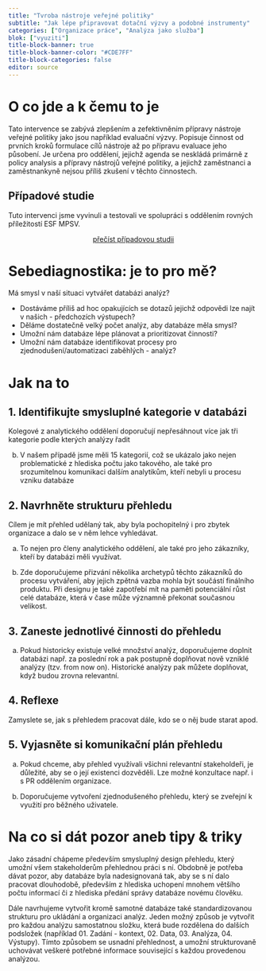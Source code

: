 ```yaml
---
title: "Tvroba nástroje veřejné politiky"
subtitle: "Jak lépe připravovat dotační výzvy a podobné instrumenty"
categories: ["Organizace práce", "Analýza jako služba"]
blok: ["vyuziti"]
title-block-banner: true
title-block-banner-color: "#CDE7FF"
title-block-categories: false
editor: source
---
```


# O co jde a k čemu to je

Tato intervence se zabývá zlepšením a zefektivněním přípravy nástroje veřejné politiky jako jsou například evaluační výzvy. Popisuje činnost od prvních kroků formulace cílů nástroje až po přípravu evaluace jeho působení. Je určena pro oddělení, jejichž agenda se neskládá primárně z policy analysis a přípravy nástrojů veřejné politiky, a jejichž zaměstnanci a zaměstnankyně nejsou příliš zkušení v těchto činnostech. 

## Případové studie

Tuto intervenci jsme vyvinuli a testovali ve spolupráci s oddělením rovných příležitostí ESF MPSV.

<center>

:::{.btn .btn-primary}
[přečíst případovou studii](../pripadove-studie/mpsv)
:::

</center    >

# Sebediagnostika: je to pro mě?

Má smysl v naší situaci vytvářet databázi analýz?

- Dostáváme příliš ad hoc opakujících se dotazů jejichž odpovědi lze najít v našich - předchozích výstupech?
- Děláme dostatečně velký počet analýz, aby databáze měla smysl?
- Umožní nám databáze lépe plánovat a prioritizovat činnosti?
- Umožní nám databáze identifikovat procesy pro zjednodušení/automatizaci zaběhlých - analýz?

# Jak na to

## 1. Identifikujte smysluplné kategorie v databázi

Kolegové z analytického oddělení doporučují nepřesáhnout více jak tři kategorie podle kterých analýzy řadit

b. V našem případě jsme měli 15 kategorií, což se ukázalo jako nejen problematické z hlediska počtu jako takového, ale také pro srozumitelnou komunikaci dalším analytikům, kteří nebyli u procesu vzniku databáze

## 2. Navrhněte strukturu přehledu

Cílem je mít přehled udělaný tak, aby byla pochopitelný i pro zbytek organizace a dalo se v něm lehce vyhledávat. 

a. To nejen pro členy analytického oddělení, ale také pro jeho zákazníky, kteří by databázi měli využívat.

b. Zde doporučujeme přizvání několika archetypů těchto zákazníků do procesu vytváření, aby jejich zpětná vazba mohla být součástí finálního produktu. Při designu je také zapotřebí mít na paměti potenciální růst celé databáze, která v čase může významně překonat současnou velikost. 

## 3. Zaneste jednotlivé činnosti do přehledu

a. Pokud historicky existuje velké množství analýz, doporučujeme doplnit databázi např. za poslední rok a pak postupně doplňovat nově vzniklé analýzy (tzv. from now on). Historické analýzy pak můžete doplňovat, když budou zrovna relevantní.

## 4. Reflexe

Zamyslete se, jak s přehledem pracovat dále, kdo se o něj bude starat apod.

## 5. Vyjasněte si komunikační plán přehledu 

a. Pokud chceme, aby přehled využívali všichni relevantní stakeholdeři, je důležité, aby se o její existenci dozvěděli. Lze možné konzultace např. i s PR oddělením organizace.

b. Doporučujeme vytvoření zjednodušeného přehledu, který se zveřejní k využití pro běžného uživatele.

# Na co si dát pozor aneb tipy & triky

Jako zásadní chápeme především smysluplný design přehledu, který umožní všem stakeholderům přehlednou práci s ní. Obdobně je potřeba dávat pozor, aby databáze byla nadesignovaná tak, aby se s ní dalo pracovat dlouhodobě, především z hlediska uchopení mnohem většího počtu informací či z hlediska předání správy databáze novému člověku.

Dále navrhujeme vytvořit kromě samotné databáze také standardizovanou strukturu pro ukládání a organizaci analýz. Jeden možný způsob je vytvořit pro každou analýzu samostatnou složku, která bude rozdělena do dalších podsložek (například 01. Zadání - kontext, 02. Data, 03. Analýza, 04. Výstupy). Tímto způsobem se usnadní přehlednost, a umožní strukturovaně uchovávat veškeré potřebné informace související s každou provedenou analýzou.
